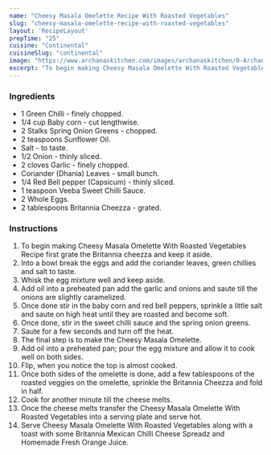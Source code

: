 ---
name: "Cheesy Masala Omelette Recipe With Roasted Vegetables"
slug: "cheesy-masala-omelette-recipe-with-roasted-vegetables"
layout: 'RecipeLayout'
prepTime: "25"
cuisine: "Continental"
cuisineSlug: "continental"
image: "https://www.archanaskitchen.com/images/archanaskitchen/0-Archanas-Kitchen-Recipes/2019/Cheesy_Veg_Omelette_With_Asian_Roasted_Vegetables_Britanna_Cheesy_Kitchen_Recipe_videos_3_1600.jpg"
excerpt: "To begin making Cheesy Masala Omelette With Roasted Vegetables Recipe first grate the Britannia cheezza and keep it aside"
---

### Ingredients

- 1 Green Chilli - finely chopped.
- 1/4 cup Baby corn - cut lengthwise.
- 2 Stalks Spring Onion Greens - chopped.
- 2 teaspoons Sunflower Oil.
- Salt - to taste.
- 1/2 Onion - thinly sliced.
- 2 cloves Garlic - finely chopped.
- Coriander (Dhania) Leaves - small bunch.
- 1/4 Red Bell pepper (Capsicum) - thinly sliced.
- 1 teaspoon Veeba Sweet Chilli Sauce.
- 2 Whole Eggs.
- 2 tablespoons Britannia Cheezza - grated.

### Instructions

1. To begin making Cheesy Masala Omelette With Roasted Vegetables Recipe first grate the Britannia cheezza and keep it aside.
1. Into a bowl break the eggs and add the coriander leaves, green chillies and salt to taste.
1. Whisk the egg mixture well and keep aside.
1. Add oil into a preheated pan add the garlic and onions and saute till the onions are slightly caramelized.
1. Once done stir in the baby corn and red bell peppers, sprinkle a little salt and saute on high heat until they are roasted and become soft.
1. Once done, stir in the sweet chilli sauce and the spring onion greens.
1. Saute for a few seconds and turn off the heat.
1. The final step is to make the Cheesy Masala Omelette.
1. Add oil into a preheated pan; pour the egg mixture and allow it to cook well on both sides.
1. Flip, when you notice the top is almost cooked.
1. Once both sides of the omelette is done, add a few tablespoons of the roasted veggies on the omelette, sprinkle the Britannia Cheezza and fold in half.
1. Cook for another minute till the cheese melts.
1. Once the cheese melts transfer the Cheesy Masala Omelette With Roasted Vegetables into a serving plate and serve hot.
1. Serve Cheesy Masala Omelette With Roasted Vegetables along with a toast with some Britannia Mexican Chilli Cheese Spreadz and Homemade Fresh Orange Juice.
